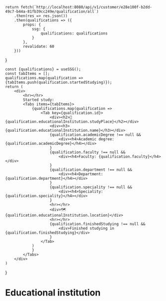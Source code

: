 
    return fetch(`http://localhost:8080/api/v1/customer/e28e100f-b2dd-49c7-b44a-81fb39cc249e/qualification/all`)
        .then(res => res.json())
        .then(qualifications => ({
            props: {
                ssg: {
                    qualifications: qualifications
                }
            },
            revalidate: 60
        }))
}

    const {qualifications} = useSSG();
    const tabItems = [];
    qualifications.map(qualification =>
    {tabItems.push(qualification.startedStudying)});
    return (
        <div>
            <hr></hr>
            Started study:
            <Tabs items={tabItems}>
                {qualifications.map(qualification =>
                    <Tab key={qualification.id}>
                        <div><h2>🏫 {qualification.educationalInstitution.studyPlace}</h2></div>
                        <div><h3>{qualification.educationalInstitution.name}</h3></div>
                        {qualification.academicDegree !== null &&
                            <div><h4>Academic degree: {qualification.academicDegree}</h4></div>
                        }
                        {qualification.faculty !== null &&
                            <div><h4>Faculty: {qualification.faculty}</h4></div>
                        }
                        {qualification.department !== null &&
                            <div><h4>Department: {qualification.department}</h4></div>
                        }
                        {qualification.speciality !== null &&
                            <div><h4>Speciality: {qualification.speciality}</h4></div>
                        }
                        <hr></hr>
                        <div>🗺 {qualification.educationalInstitution.location}</div>
                        <hr></hr>
                        {qualification.finishedStudying !== null &&
                            <div>Finished studying in {qualification.finishedStudying}</div>
                        }
                    </Tab>
                )
                }
            </Tabs>
        </div>
    )
}

# Educational institution

<EducationalInstitution/>